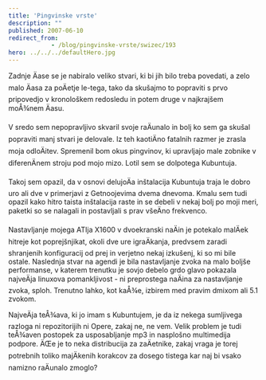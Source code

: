 ```yaml
---
title: 'Pingvinske vrste'
description: ""
published: 2007-06-10
redirect_from: 
            - /blog/pingvinske-vrste/swizec/193
hero: ../../../defaultHero.jpg
---
```

Zadnje Äase se je nabiralo veliko stvari, ki bi jih bilo treba povedati, a zelo malo Äasa za poÄetje le-tega, tako da skušajmo to popraviti s prvo pripovedjo v kronološkem redosledu in potem druge v najkrajšem moÅ¾nem Äasu.

V sredo sem nepopravljivo skvaril svoje raÄunalo in bolj ko sem ga skušal popraviti manj stvari je delovale. Iz teh kaotiÄno fatalnih razmer je zrasla moja odloÄitev. Spremenil bom okus pingvinov, ki upravljajo male zobnike v diferenÄnem stroju pod mojo mizo. Lotil sem se dolpotega Kubuntuja.

Takoj sem opazil, da v osnovi delujoÄa inštalacija Kubuntuja traja le dobro uro ali dve v primerjavi z Getnoojevima dvema dnevoma. Kmalu sem tudi opazil kako hitro taista inštalacija raste in se debeli v nekaj bolj po moji meri, paketki so se nalagali in postavljali s prav všeÄno frekvenco.

Nastavljanje mojega ATIja X1600 v dvoekranski naÄin je potekalo malÄek hitreje kot poprejšnjikat, okoli dve ure igraÄkanja, predvsem zaradi shranjenih konfiguracij od prej in verjetno nekaj izkušenj, ki so mi bile ostale. Naslednja stvar na agendi je bila nastavljanje zvoka na malo boljše performanse, v katerem trenutku je sovjo debelo grdo glavo pokazala najveÄja linuxova pomankljivost - ni preprostega naÄina za nastavljanje zvoka, sploh. Trenutno lahko, kot kaÅ¾e, izbirem med pravim dmixom ali 5.1 zvokom.

NajveÄja teÅ¾ava, ki jo imam s Kubuntujem, je da iz nekega sumljivega razloga ni repozitorijih ni Opere, zakaj ne, ne vem. Velik problem je tudi teÅ¾aven postopek za usposabljanje mp3 in nasplošno multimedija podpore. ÄŒe je to neka distribucija za zaÄetnike, zakaj vraga je torej potrebnih toliko majÄkenih korakcov za dosego tistega kar naj bi vsako namizno raÄunalo zmoglo?